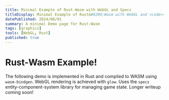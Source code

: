 ```yaml
---
title: Minimal Example of Rust-Wasm with WebGL and Specs
titleDisplay: Minimal Example of Rust&#8209;Wasm with WebGL and <code>specs</code>
datePublished: 2024/08/01
summary: A minimal Demo page for Rust-Wasm
tags: [graphics]
tools: [WebGL, Rust]
published: true
---
```



# Rust-Wasm Example!

The following demo is implemented in Rust and compiled to WASM using `wasm-bindgen`.  WebGL rendering is achieved with `glow`.  Uses the `specs` entity-component-system library for managing game state.  Longer writeup coming soon!

<Demo client:only="solid" />
